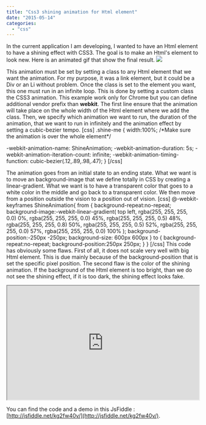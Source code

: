 ```yaml
---
title: "Css3 shining animation for Html element"
date: "2015-05-14"
categories: 
  - "css"
---
```


In the current application I am developing, I wanted to have an Html element to have a shining effect with CSS3. The goal is to make an Html's element to look new. Here is an animated gif that show the final result. ![](images/AnimationDiv.gif)

This animation must be set by setting a class to any Html element that we want the animation. For my purpose, it was a link element, but it could be a Div or an Li without problem. Once the class is set to the element you want, this one must run in an infinite loop. This is done by setting a custom class the CSS3 animation. This example work only for Chrome but you can define additional vendor prefix than **webkit**. The first line ensure that the animation will take place on the whole width of the Html element where we add the class. Then, we specify which animation we want to run, the duration of the animation, that we want to run in infinitely and the animation effect by setting a cubic-bezier tempo. [css] .shine-me { width:100%; /\*Make sure the animation is over the whole element\*/

\-webkit-animation-name: ShineAnimation; -webkit-animation-duration: 5s; -webkit-animation-iteration-count: infinite; -webkit-animation-timing-function: cubic-bezier(.12,.89,.98,.47); } [/css]

The animation goes from an initial state to an ending state. What we want is to move an background-image that we define totally in CSS by creating a linear-gradient. What we want is to have a transparent color that goes to a white color in the middle and go back to a transparent color. We then move from a position outside the vision to a position out of vision. [css] @-webkit-keyframes ShineAnimation{ from { background-repeat:no-repeat; background-image:-webkit-linear-gradient( top left, rgba(255, 255, 255, 0.0) 0%, rgba(255, 255, 255, 0.0) 45%, rgba(255, 255, 255, 0.5) 48%, rgba(255, 255, 255, 0.8) 50%, rgba(255, 255, 255, 0.5) 52%, rgba(255, 255, 255, 0.0) 57%, rgba(255, 255, 255, 0.0) 100% ); background-position:-250px -250px; background-size: 600px 600px } to { background-repeat:no-repeat; background-position:250px 250px; } } [/css] This code has obviously some flaws. First of all, it does not scale very well with big Html element. This is due mainly because of the background-position that is set the specific pixel position. The second flaw is the color of the shining animation. If the background of the Html element is too bright, than we do not see the shining effect, if it is too dark, the shining effect looks fake.

<iframe style="width: 100%; height: 300px" src="http://jsfiddle.net/kg2fw40v/embedded/result,html,css"></iframe>

 You can find the code and a demo in this JsFiddle : [http://jsfiddle.net/kg2fw40v/](http://jsfiddle.net/kg2fw40v/).
